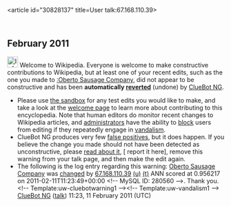 <article id="30828137" title=User talk:67.168.110.39>
	<talkpage id="30828137" title="User talk:67.168.110.39">


== February 2011 ==
[[Image:Information.svg|left|25px|alt=|link=]] Welcome to Wikipedia. Everyone is welcome to make constructive contributions to Wikipedia, but at least one of your recent edits, such as the one you made to [[:Oberto Sausage Company]], did not appear to be constructive and has been '''automatically [[Help:Reverting|reverted]]''' (undone) by [[User:ClueBot NG|ClueBot NG]]. 
* Please use [[Wikipedia:Sandbox|the sandbox]] for any test edits you would like to make, and take a look at the [[Wikipedia:Introduction|welcome page]] to learn more about contributing to this encyclopedia. Note that human editors do monitor recent changes to Wikipedia articles, and [[WP:ADMINS|administrators]] have the ability to [[WP:BLOCK|block]] users from editing if they repeatedly engage in [[WP:vandalism|vandalism]].
* ClueBot NG produces very few [[User:ClueBot NG#Information About False Positives|false positives]], but it does happen. If you believe the change you made should not have been detected as unconstructive, please [[User:ClueBot NG#Information About False Positives|read about it]], [{{User:ClueBot NG/Warnings/FPReport|280560}} report it here], remove this warning from your talk page, and then make the edit again. 
* The following is the log entry regarding this warning: [[Oberto Sausage Company]] was [http://en.wikipedia.org/w/index.php?title=Oberto+Sausage+Company&amp;diff=413281482&amp;oldid=410461964 changed] by [[Special:Contributions/67.168.110.39|67.168.110.39]] [[User:67.168.110.39|(u)]] [[User talk:67.168.110.39|(t)]] ANN scored at 0.956217 on 2011-02-11T11:23:49+00:00 &lt;!-- MySQL ID: 280560 --&gt;. Thank you. &lt;!-- Template:uw-cluebotwarning1 --&gt;&lt;!-- Template:uw-vandalism1 --&gt; [[User:ClueBot NG|ClueBot NG]] ([[User talk:ClueBot NG|talk]]) 11:23, 11 February 2011 (UTC)
	</talkpage>
</article>